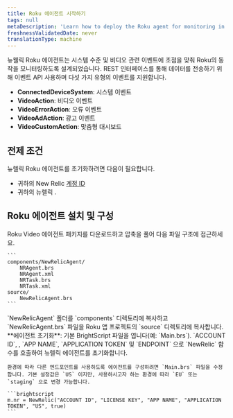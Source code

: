 ```yaml
---
title: Roku 에이전트 시작하기
tags: null
metaDescription: 'Learn how to deploy the Roku agent for monitoring in New Relic, including UI, copy/paste, and API options.'
freshnessValidatedDate: never
translationType: machine
---
```


뉴웰릭 Roku 에이전트는 시스템 수준 및 비디오 관련 이벤트에 초점을 맞춰 Roku의 동작을 모니터링하도록 설계되었습니다. REST 인터페이스를 통해 데이터를 전송하기 위해 이벤트 API 사용하며 다섯 가지 유형의 이벤트를 지원합니다.

* **ConnectedDeviceSystem**: 시스템 이벤트
* **VideoAction**: 비디오 이벤트
* **VideoErrorAction**: 오류 이벤트
* **VideoAdAction**: 광고 이벤트
* **VideoCustomAction**: 맞춤형 대시보드

## 전제 조건

뉴렐릭 Roku 에이전트를 초기화하려면 다음이 필요합니다.

* 귀하의 New Relic [계정 ID](/docs/accounts-partnerships/accounts/account-setup/account-id)
* 귀하의 뉴렐릭 <InlinePopover type="licenseKey" />.

## Roku 에이전트 설치 및 구성

<Steps>
  <Step>
    Roku Video 에이전트 패키지를 다운로드하고 압축을 풀어 다음 파일 구조에 접근하세요.

    ```
    components/NewRelicAgent/
        NRAgent.brs
        NRAgent.xml
        NRTask.brs
        NRTask.xml
    source/
        NewRelicAgent.brs
    ```
  </Step>

  <Step>
    `NewRelicAgent` 폴더를 `components` 디렉토리에 복사하고 `NewRelicAgent.brs` 파일을 Roku 앱 프로젝트의 `source` 디렉토리에 복사합니다.
  </Step>

  <Step>
    **에이전트 초기화**: 기본 BrightScript 파일을 엽니다(예: `Main.brs`). `ACCOUNT ID`, <InlinePopover type="licenseKey" />, `APP NAME`, `APPLICATION TOKEN` 및 `ENDPOINT` 으로 `NewRelic` 함수를 호출하여 뉴렐릭 에이전트를 초기화합니다.

    환경에 따라 다른 엔드포인트를 사용하도록 에이전트를 구성하려면 `Main.brs` 파일을 수정합니다. 기본 설정값은 `US` 이지만, 사용하시고자 하는 환경에 따라 `EU` 또는 `staging` 으로 변경 가능합니다.

    ```brightscript
    m.nr = NewRelic("ACCOUNT ID", "LICENSE KEY", "APP NAME", "APPLICATION TOKEN", "US", true)
    ```
  </Step>
</Steps>